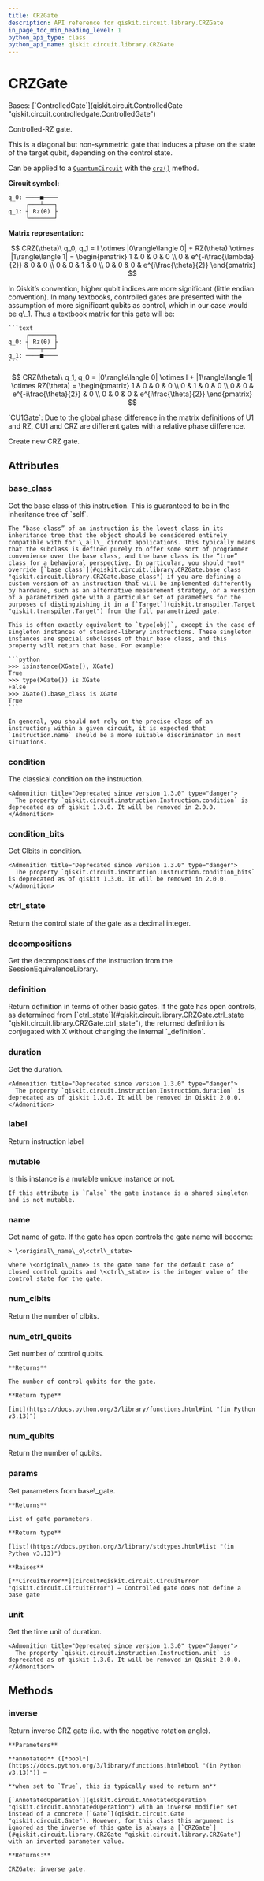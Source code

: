 ```yaml
---
title: CRZGate
description: API reference for qiskit.circuit.library.CRZGate
in_page_toc_min_heading_level: 1
python_api_type: class
python_api_name: qiskit.circuit.library.CRZGate
---
```


# CRZGate

<Class id="qiskit.circuit.library.CRZGate" isDedicatedPage={true} github="https://github.com/Qiskit/qiskit/tree/main/qiskit/circuit/library/standard_gates/rz.py#L166-L319" signature="qiskit.circuit.library.CRZGate(theta, label=None, ctrl_state=None, *, duration=None, unit='dt', _base_label=None)" modifiers="class">
  Bases: [`ControlledGate`](qiskit.circuit.ControlledGate "qiskit.circuit.controlledgate.ControlledGate")

  Controlled-RZ gate.

  This is a diagonal but non-symmetric gate that induces a phase on the state of the target qubit, depending on the control state.

  Can be applied to a [`QuantumCircuit`](qiskit.circuit.QuantumCircuit "qiskit.circuit.QuantumCircuit") with the [`crz()`](qiskit.circuit.QuantumCircuit#crz "qiskit.circuit.QuantumCircuit.crz") method.

  **Circuit symbol:**

  ```text
  q_0: ────■────
       ┌───┴───┐
  q_1: ┤ Rz(θ) ├
       └───────┘
  ```

  **Matrix representation:**

$$
CRZ(\theta)\ q_0, q_1 =
I \otimes |0\rangle\langle 0| + RZ(\theta) \otimes |1\rangle\langle 1| =
\begin{pmatrix}
1 & 0 & 0 & 0 \\
0 & e^{-i\frac{\lambda}{2}} & 0 & 0 \\
0 & 0 & 1 & 0 \\
0 & 0 & 0 & e^{i\frac{\theta}{2}}
\end{pmatrix}
$$

  <Admonition title="Note" type="note">
    In Qiskit’s convention, higher qubit indices are more significant (little endian convention). In many textbooks, controlled gates are presented with the assumption of more significant qubits as control, which in our case would be q\_1. Thus a textbook matrix for this gate will be:

    ```text
         ┌───────┐
    q_0: ┤ Rz(θ) ├
         └───┬───┘
    q_1: ────■────
    ```

$$
CRZ(\theta)\ q_1, q_0 =
|0\rangle\langle 0| \otimes I + |1\rangle\langle 1| \otimes RZ(\theta) =
\begin{pmatrix}
1 & 0 & 0 & 0 \\
0 & 1 & 0 & 0 \\
0 & 0 & e^{-i\frac{\theta}{2}} & 0 \\
0 & 0 & 0 & e^{i\frac{\theta}{2}}
\end{pmatrix}
$$
  </Admonition>

  <Admonition title="See also" type="note">
    `CU1Gate`: Due to the global phase difference in the matrix definitions of U1 and RZ, CU1 and CRZ are different gates with a relative phase difference.
  </Admonition>

  Create new CRZ gate.

  ## Attributes

  ### base\_class

  <Attribute id="qiskit.circuit.library.CRZGate.base_class">
    Get the base class of this instruction. This is guaranteed to be in the inheritance tree of `self`.

    The “base class” of an instruction is the lowest class in its inheritance tree that the object should be considered entirely compatible with for \_all\_ circuit applications. This typically means that the subclass is defined purely to offer some sort of programmer convenience over the base class, and the base class is the “true” class for a behavioral perspective. In particular, you should *not* override [`base_class`](#qiskit.circuit.library.CRZGate.base_class "qiskit.circuit.library.CRZGate.base_class") if you are defining a custom version of an instruction that will be implemented differently by hardware, such as an alternative measurement strategy, or a version of a parametrized gate with a particular set of parameters for the purposes of distinguishing it in a [`Target`](qiskit.transpiler.Target "qiskit.transpiler.Target") from the full parametrized gate.

    This is often exactly equivalent to `type(obj)`, except in the case of singleton instances of standard-library instructions. These singleton instances are special subclasses of their base class, and this property will return that base. For example:

    ```python
    >>> isinstance(XGate(), XGate)
    True
    >>> type(XGate()) is XGate
    False
    >>> XGate().base_class is XGate
    True
    ```

    In general, you should not rely on the precise class of an instruction; within a given circuit, it is expected that `Instruction.name` should be a more suitable discriminator in most situations.
  </Attribute>

  ### condition

  <Attribute id="qiskit.circuit.library.CRZGate.condition">
    The classical condition on the instruction.

    <Admonition title="Deprecated since version 1.3.0" type="danger">
      The property `qiskit.circuit.instruction.Instruction.condition` is deprecated as of qiskit 1.3.0. It will be removed in 2.0.0.
    </Admonition>
  </Attribute>

  ### condition\_bits

  <Attribute id="qiskit.circuit.library.CRZGate.condition_bits">
    Get Clbits in condition.

    <Admonition title="Deprecated since version 1.3.0" type="danger">
      The property `qiskit.circuit.instruction.Instruction.condition_bits` is deprecated as of qiskit 1.3.0. It will be removed in 2.0.0.
    </Admonition>
  </Attribute>

  ### ctrl\_state

  <Attribute id="qiskit.circuit.library.CRZGate.ctrl_state">
    Return the control state of the gate as a decimal integer.
  </Attribute>

  ### decompositions

  <Attribute id="qiskit.circuit.library.CRZGate.decompositions">
    Get the decompositions of the instruction from the SessionEquivalenceLibrary.
  </Attribute>

  ### definition

  <Attribute id="qiskit.circuit.library.CRZGate.definition">
    Return definition in terms of other basic gates. If the gate has open controls, as determined from [`ctrl_state`](#qiskit.circuit.library.CRZGate.ctrl_state "qiskit.circuit.library.CRZGate.ctrl_state"), the returned definition is conjugated with X without changing the internal `_definition`.
  </Attribute>

  ### duration

  <Attribute id="qiskit.circuit.library.CRZGate.duration">
    Get the duration.

    <Admonition title="Deprecated since version 1.3.0" type="danger">
      The property `qiskit.circuit.instruction.Instruction.duration` is deprecated as of qiskit 1.3.0. It will be removed in Qiskit 2.0.0.
    </Admonition>
  </Attribute>

  ### label

  <Attribute id="qiskit.circuit.library.CRZGate.label">
    Return instruction label
  </Attribute>

  ### mutable

  <Attribute id="qiskit.circuit.library.CRZGate.mutable">
    Is this instance is a mutable unique instance or not.

    If this attribute is `False` the gate instance is a shared singleton and is not mutable.
  </Attribute>

  ### name

  <Attribute id="qiskit.circuit.library.CRZGate.name">
    Get name of gate. If the gate has open controls the gate name will become:

    > \<original\_name\_o\<ctrl\_state>

    where \<original\_name> is the gate name for the default case of closed control qubits and \<ctrl\_state> is the integer value of the control state for the gate.
  </Attribute>

  ### num\_clbits

  <Attribute id="qiskit.circuit.library.CRZGate.num_clbits">
    Return the number of clbits.
  </Attribute>

  ### num\_ctrl\_qubits

  <Attribute id="qiskit.circuit.library.CRZGate.num_ctrl_qubits">
    Get number of control qubits.

    **Returns**

    The number of control qubits for the gate.

    **Return type**

    [int](https://docs.python.org/3/library/functions.html#int "(in Python v3.13)")
  </Attribute>

  ### num\_qubits

  <Attribute id="qiskit.circuit.library.CRZGate.num_qubits">
    Return the number of qubits.
  </Attribute>

  ### params

  <Attribute id="qiskit.circuit.library.CRZGate.params">
    Get parameters from base\_gate.

    **Returns**

    List of gate parameters.

    **Return type**

    [list](https://docs.python.org/3/library/stdtypes.html#list "(in Python v3.13)")

    **Raises**

    [**CircuitError**](circuit#qiskit.circuit.CircuitError "qiskit.circuit.CircuitError") – Controlled gate does not define a base gate
  </Attribute>

  ### unit

  <Attribute id="qiskit.circuit.library.CRZGate.unit">
    Get the time unit of duration.

    <Admonition title="Deprecated since version 1.3.0" type="danger">
      The property `qiskit.circuit.instruction.Instruction.unit` is deprecated as of qiskit 1.3.0. It will be removed in Qiskit 2.0.0.
    </Admonition>
  </Attribute>

  ## Methods

  ### inverse

  <Function id="qiskit.circuit.library.CRZGate.inverse" github="https://github.com/Qiskit/qiskit/tree/main/qiskit/circuit/library/standard_gates/rz.py#L284-L296" signature="inverse(annotated=False)">
    Return inverse CRZ gate (i.e. with the negative rotation angle).

    **Parameters**

    **annotated** ([*bool*](https://docs.python.org/3/library/functions.html#bool "(in Python v3.13)")) –

    **when set to `True`, this is typically used to return an**

    [`AnnotatedOperation`](qiskit.circuit.AnnotatedOperation "qiskit.circuit.AnnotatedOperation") with an inverse modifier set instead of a concrete [`Gate`](qiskit.circuit.Gate "qiskit.circuit.Gate"). However, for this class this argument is ignored as the inverse of this gate is always a [`CRZGate`](#qiskit.circuit.library.CRZGate "qiskit.circuit.library.CRZGate") with an inverted parameter value.

    **Returns:**

    CRZGate: inverse gate.
  </Function>
</Class>

